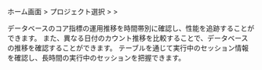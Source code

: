 ホーム画面 &gt; プロジェクト選択 &gt; <Cmdname sid="side_analysis" className="uitext" /> &gt; <Cmdname sid="side_dbTrendComparison" className="uitext" />

データベースのコア指標の運用推移を時間帯別に確認し、性能を追跡することができます。 また、異なる日付のカウント推移を比較することで、データベースの推移を確認することができます。 <Cmdname sid="active_sessions" />テーブルを通じて実行中のセッション情報を確認し、長時間の実行中のセッションを把握できます。
